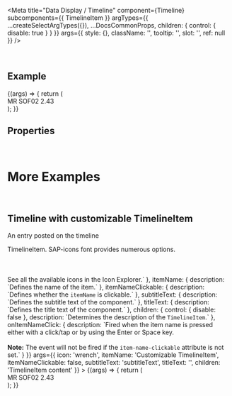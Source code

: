
<Meta
  title="Data Display / Timeline"
  component={Timeline}
  subcomponents={{ TimelineItem }}
  argTypes={{
    ...createSelectArgTypes({}),
    ...DocsCommonProps,
    children: { control: { disable: true } }
  }}
  args={{
    style: {},
    className: '',
    tooltip: '',
    slot: '',
    ref: null
  }}
/>

<DocsHeader />

<br />

## Example

<Canvas>
  <Story name="Default">
    {(args) => {
      return (
        <Timeline {...args}>
          <TimelineItem subtitleText="2019/01/01" icon="phone" itemName={`John Smith `} />
          <TimelineItem titleText="Weekly Sync - CP Design" subtitleText="2019/01/02" icon="calendar">
            <div>MR SOF02 2.43</div>
          </TimelineItem>
        </Timeline>
      );
    }}
  </Story>
</Canvas>

## Properties

<ArgsTable story="Default" />

<br />

# More Examples

<br />

## Timeline with customizable TimelineItem

An entry posted on the timeline

<Canvas>
  <Story
    name="with customizable TimelineItem"
    argTypes={{
      icon: {
        description: `Defines the icon to be displayed as graphical element within the <code>TimelineItem</code>. SAP-icons font provides numerous options. <br><br><br/><br/>See all the available icons in the <ui5-link target="_blank" href="https://openui5.hana.ondemand.com/test-resources/sap/m/demokit/iconExplorer/webapp/index.html" class="api-table-content-cell-link">Icon Explorer</ui5-link>.`
      },
      itemName: { description: `Defines the name of the item.` },
      itemNameClickable: { description: `Defines whether the <code>itemName</code> is clickable.` },
      subtitleText: { description: `Defines the subtitle text of the component.` },
      titleText: { description: `Defines the title text of the component.` },
      children: {
        control: { disable: false },
        description: `Determines the description of the <code>TimelineItem</code>.`
      },
      onItemNameClick: {
        description: `Fired when the item name is pressed either with a click/tap or by using the Enter or Space key. <br><br> <b>Note:</b> The event will not be fired if the <code>item-name-clickable</code> attribute is not set.`
      }
    }}
    args={{
      icon: 'wrench',
      itemName: 'Customizable TimelineItem',
      itemNameClickable: false,
      subtitleText: 'subtitleText',
      titleText: '',
      children: 'TimelineItem content'
    }}
  >
    {(args) => {
      return (
        <Timeline>
          <TimelineItem {...args} />
          <TimelineItem titleText="Weekly Sync - CP Design" subtitleText="2019/01/02" icon="calendar">
            <div>MR SOF02 2.43</div>
          </TimelineItem>
        </Timeline>
      );
    }}
  </Story>
</Canvas>

<ArgsTable story="with customizable TimelineItem" />
